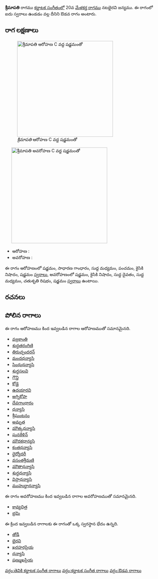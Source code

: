 {{Infobox ragam
	| name          	= శ్రీమాపతి
	| synonym	    	= 
	| mela          	= 
	| chakra        	= 
	| janaka        	= 
	| type          	= ఔడవ
	| arohanam      	= {{svaraC|S|G2|M1|P|N2|S'}} 
	| avarohanam    	= {{svaraC|S'|N2|D1|M1|R2|S}}
	| jeeva         	=
	| chhaya        	=
	| nyasa         	=
	| vishesha      	= 
	| equivalent  		= 
}}
{{కర్ణాటక సంగీత రాగాలు}}
'''శ్రీమాపతి''' రాగము [[కర్ణాటక సంగీతం]]లో 20వ [[మేళకర్త రాగము]] నటభైరవి జన్యము.  ఈ రాగంలో ఐదు స్వరాలు ఉండడం వల్ల దీనిని ఔడవ రాగం అంటారు.


==రాగ లక్షణాలు==
[[Image:shrimapati_ar_kb2wiki.png|thumb|right|316px|''శ్రీమాపతి'' ఆరోహణ C వద్ద షడ్జమంతో]]
	[[Image:shrimapati_av_kb2wiki.png|thumb|right|316px|''శ్రీమాపతి'' అవరోహణ C వద్ద షడ్జమంతో]]

* ఆరోహణ : {{svaraC|S|G2|M1|P|N2|S'}} 
* అవరోహణ : {{svaraC|S'|N2|D1|M1|R2|S}}

ఈ రాగం ఆరోహణంలో షడ్జమం, సాధారణ  గాంధారం, సుద్ద మధ్యమం, పంచమం, కైసికి నిషాదం, షడ్జమం [[స్వరాలు]], అవరోహణంలో షడ్జమం, కైసికి నిషాదం, సుద్ద దైవతం, సుద్ద మధ్యమం, చతుశృతి రిషభం, షడ్జమం [[స్వరాలు]] ఉంటాయి.

==రచనలు==



==పోలిన రాగాలు==
ఈ రాగం ఆరోహణము కింద ఇవ్వబడిన రాగాల ఆరోహణముతో సమానమైనది.
* [[వజ్రకాంతి]]
* [[శుద్ధతరంగిణి]]
* [[తిరుచ్చందరన్]]
* [[మందధన్యాసి]]
* [[సింధుధన్యాసి]]
* [[ శుద్ధసలవి]]
* [[గౌన్తి]]
* [[కోడై]]
* [[ఉదయారవి]]
* [[అగ్నికోపా]]
* [[దేవగాంధారం]]
* [[ధన్యాసి]]
* [[శ్రీఘంటనం]]
* [[అమృత]]
* [[మౌత్కధన్యాసి]]
* [[ఘనకేళిన్]]
* [[మౌదకధాన్యసి]]
* [[కంతధన్యాసి]]
* [[ ధైర్యోదరీ]]
* [[వసంతశ్రీమణి]]
* [[మౌతాధన్యాసి]]
* [[శుద్ధధన్యాసి]]
* [[విప్రాధన్యాసి]]
* [[ముహుర్తాధన్యాసి]]

ఈ రాగం అవరోహణము కింద ఇవ్వబడిన రాగాల అవరోహణముతో సమానమైనది.
* [[కావ్యచిత్ర]]
* [[ భ్రమి]]

ఈ క్రింద ఇవ్వబడిన రాగాలకు ఈ రాగంతో ఒక్క స్వరస్థాన భేదం ఉన్నది.
* [[తోడీ]]
* [[భైరవి]]
* [[ఖరహరప్రియ]]
* [[ధన్యాసి]]
* [[షణ్ముఖప్రియ]]



[[వర్గం:తెవికి కర్ణాటక సంగీత రాగాలు]]
[[వర్గం:కర్ణాటక సంగీత రాగాలు]]
[[వర్గం:ఔడవ రాగాలు]]